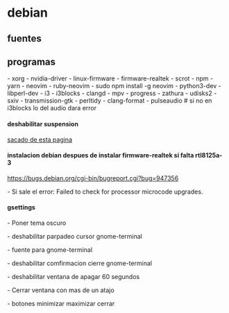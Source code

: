 = debian =
== fuentes ==
{{{bash
# fuentes para que no aparezcan raro
sudo aptitude install fonts-thai-tlwg-ttf 
sudo aptitude install fonts-nanum
sudo aptitude install fonts-nanum-extra 
sudo aptitude install fonts-telu-extra 
sudo aptitude install fonts-indic 
sudo apt install ttf-mscorefonts-installer
}}}
== programas ==
- xorg
- nvidia-driver
- linux-firmware
- firmware-realtek
- scrot
- npm
- yarn
- neovim
- ruby-neovim
- sudo npm install -g neovim
- python3-dev
- libperl-dev
- i3
- i3blocks
- clangd
- mpv
- progress
- zathura
- udisks2
- sxiv
- transmission-gtk
- perltidy
- clang-format
- pulseaudio # si no en i3blocks lo del audio dara error

==== deshabilitar suspension ====
{{{bash
# deshabilitar
sudo systemctl mask sleep.target suspend.target hibernate.target hybrid-sleep.target
# habilitar
sudo systemctl unmask sleep.target suspend.target hibernate.target hybrid-sleep.target
}}}
[[https://www.tecmint.com/disable-suspend-and-hibernation-in-linux/|sacado de esta pagina]]

==== instalacion debian despues de instalar firmware-realtek si falta rtl8125a-3 ====
{{{bash
cd /lib/firmware/rtl_nic/
sudo wget https://git.kernel.org/pub/scm/linux/kernel/git/firmware/linux-firmware.git/plain/rtl_nic/rtl8125a-3.fw
}}}
https://bugs.debian.org/cgi-bin/bugreport.cgi?bug=947356

- Si sale el error: Failed to check for processor microcode upgrades.
{{{bash
sudo sed -i 's/$nrconf{ucodehints} = 0;/#$nrconf{ucodehints} = 0;/' /etc/needrestart/needrestart.conf
}}}

==== gsettings ====
- Poner tema oscuro
{{{bash
gsettings set org.gnome.desktop.interface gtk-theme Adwaita-dark
gsettings set org.gnome.desktop.interface color-scheme prefer-dark
}}}

- deshabilitar parpadeo cursor gnome-terminal
{{{bash
gsettings set org.gnome.Terminal.Legacy.Profile:/org/gnome/terminal/legacy/profiles:/:$(gsettings get org.gnome.Terminal.ProfilesList default|tr -d \')/ cursor-blink-mode off
}}}

- fuente para gnome-terminal
{{{bash
gsettings set org.gnome.Terminal.Legacy.Profile:/org/gnome/terminal/legacy/profiles:/:$(gsettings get org.gnome.Terminal.ProfilesList default|tr -d \')/ font 'DejaVuSansMono Nerd Font Mono 13'
}}}

- deshabilitar comfirmacion cierre gnome-terminal
{{{bash
gsettings set org.gnome.Terminal.Legacy.Settings confirm-close false
}}}

- deshabilitar ventana de apagar 60 segundos
{{{bash
# No lo estoy usando
gsettings set org.gnome.SessionManager logout-prompt false
}}}

- Cerrar ventana con mas de un atajo
{{{bash
gsettings set org.gnome.desktop.wm.keybindings close "['<Alt>F4', '<Super><Shift>q']"
}}}

- botones minimizar maximizar cerrar
{{{bash
gsettings set org.gnome.desktop.wm.preferences button-layout 'appmenu:minimize,maximize,close'
}}}
